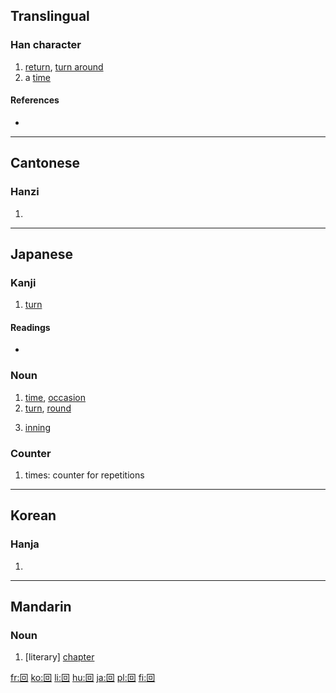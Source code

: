 {{see|囬|囘|何|向|同}}
==Translingual==
{{stroke order|type=animate}}

===Han character===
{{Han char|rn=31|rad=囗|as=03|sn=6|four=6060<sub>0</sub>|canj=田口 (WR)}}

# [[return]], [[turn around]]
# a [[time]]

====References====
* {{Han ref|kx=0216.260|dkj=04690|dj=0422.040|hdz=10712.020|uh=56DE|ud=22238|bh=A65E|bd=42590}}

----

==Cantonese==

===Hanzi===
{{yue-hanzi|jyut=|y=[[wui4]]}}

# {{defn|Cantonese}}

----

==Japanese==

===Kanji===
{{ja-kanji|grade=2|rs=囗03}}

# [[turn]]

====Readings====
* {{ja-readings|on=[[かい]] (kai), [[え]] (e)|kun=[[まわす]] (mawasu), [[まわる]] (mawaru), [[かえる]] (kaeru)}}

===Noun===
{{ja-noun|k|hira=かい|rom=kai}}
# [[time]], [[occasion]]
# [[turn]], [[round]]
# {{baseball|softball|lang=ja|skey=かい}} [[inning]]

===Counter===
{{ja-pos|k|counter|hira=かい|rom=kai}}

# times: counter for repetitions

----

==Korean==

===Hanja===
{{ko-hanja|hangeul=회|rv=hoe|mr=hoe}}

# {{defn|Korean}}

----

==Mandarin==

===Noun===
{{cmn-noun|ts|pin=huí|pint=tun2|rs=囗03}}

# [literary] [[chapter]]

[[fr:回]]
[[ko:回]]
[[li:回]]
[[hu:回]]
[[ja:回]]
[[pl:回]]
[[fi:回]]